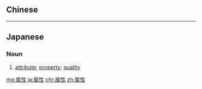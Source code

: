 {{also|屬性}}
==Chinese==
{{zh-see|屬性}}

----

==Japanese==
{{ja-kanjitab|ぞく|せい|yomi=on}}

===Noun===
{{ja-noun|ぞくせい}}

# [[attribute]]; [[property]]; [[quality]]

[[mg:属性]]
[[ja:属性]]
[[chr:属性]]
[[zh:属性]]